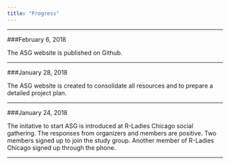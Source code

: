 ```yaml
---
title: "Progress"
---
```

***

###February 6, 2018

The ASG website is published on Github.

***

###January 28, 2018

The ASG website is created to consolidate all resources and to prepare a detailed project plan. 

***

###January 24, 2018

The initative to start ASG is introduced at R-Ladies Chicago social gathering. The responses from organizers and members are positive. Two members signed up to join the study group. Another member of R-Ladies Chicago signed up through the phone.

***